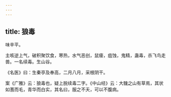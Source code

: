 ```yaml
---
---
---
```

title: 狼毒
---



味辛平。

主咳逆上气，破积聚饮食，寒热，水气恶创，鼠瘘，疽蚀，鬼精，蛊毒，杀飞鸟走兽。一名续毒。生山谷。

《名医》曰：生秦亭及奉高，二月八月，采根阴干。

案《广雅》云：狼毒也，疑上脱续毒二字。《中山经》云：大騩之山有草焉，其状如蓍而毛，青华而白实，其名曰，服之不夭，可以不腹病。